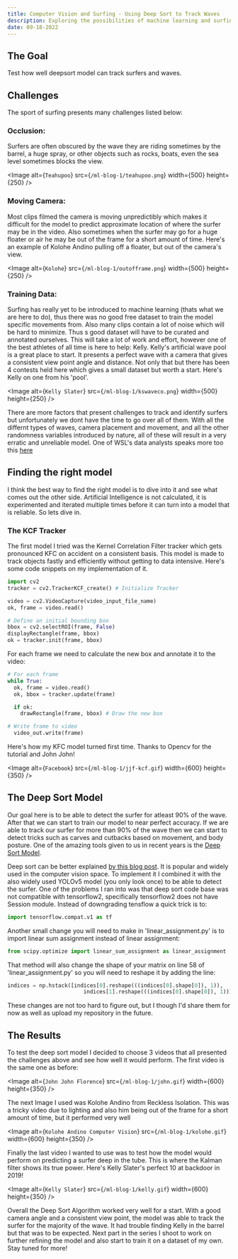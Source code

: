 ```yaml
---
title: Computer Vision and Surfing - Using Deep Sort to Track Waves
description: Exploring the possibilities of machine learning and surfing
date: 09-18-2022
---
```


## The Goal

Test how well deepsort model can track surfers and waves.

## Challenges

The sport of surfing presents many challenges listed below:

### Occlusion:

Surfers are often obscured by the wave they are riding sometimes by the barrel, a huge spray, or other objects such as rocks, boats, even the sea level sometimes blocks the view.

<Image
  alt={`Teahupoo`}
  src={`/ml-blog-1/teahupoo.png`}
  width={500}
  height={250}
/>

### Moving Camera:

Most clips filmed the camera is moving unpredictibly which makes it difficult for the model to predict approximate location of where the surfer may be in the video. Also sometimes when the surfer may go for a huge floater or air he may be out of the frame for a short amount of time. Here's an example of Kolohe Andino pulling off a floater, but out of the camera's view.

<Image
  alt={`Kolohe`}
  src={`/ml-blog-1/outofframe.png`}
  width={500}
  height={250}
/>

### Training Data:

Surfing has really yet to be introduced to machine learning (thats what we are here to do), thus there was no good free dataset to train the model specific movements from. Also many clips contain a lot of noise which will be hard to minimize. Thus s good dataset will have to be curated and annotated ourselves. This will take a lot of work and effort, however one of the best athletes of all time is here to help: Kelly. Kelly's artificial wave pool is a great place to start. It presents a perfect wave with a camera that gives a consistent view point angle and distance. Not only that but there has been 4 contests held here which gives a small dataset but worth a start. Here's Kelly on one from his 'pool'.

<Image
  alt={`Kelly Slater`}
  src={`/ml-blog-1/kswaveco.png`}
  width={500}
  height={250}
/>

There are more factors that present challenges to track and identify surfers but unfortunately we dont have the time to go over all of them. With all the differnt types of waves, camera placement and movement, and all the other randomness variables introduced by nature, all of these will result in a very erratic and unreliable model. One of WSL's data analysts speaks more too this [here](https://sandiskproacademy.com/watch-an-exclusive-view-of-data-wrangling-at-world-surf-league/)

## Finding the right model

I think the best way to find the right model is to dive into it and see what comes out the other side. Artificial Intelligence is not calculated, it is experimented and iterated multiple times before it can turn into a model that is reliable. So lets dive in.

### The KCF Tracker

The first model I tried was the Kernel Correlation Filter tracker which gets pronounced KFC on accident on a consistent basis. This model is made to track objects fastly and efficiently without getting to data intensive. Here's some code snippets on my implementation of it.


```python
import cv2 
tracker = cv2.TrackerKCF_create() # Initialize Tracker

video = cv2.VideoCapture(video_input_file_name)
ok, frame = video.read() 

# Define an initial bounding box 
bbox = cv2.selectROI(frame, False) 
displayRectangle(frame, bbox) 
ok = tracker.init(frame, bbox) 
```

For each frame we need to calculate the new box and annotate it to the video:


```python
# For each frame 
while True:
  ok, frame = video.read() 
  ok, bbox = tracker.update(frame)

  if ok:
    drawRectangle(frame, bbox) # Draw the new box 

# Write frame to video 
  video_out.write(frame)
```


Here's how my KFC model turned first time. Thanks to Opencv for the tutorial and John John!

<Image
  alt={`Facebook`}
  src={`/ml-blog-1/jjf-kcf.gif`}
  width={600}
  height={350}
/>


## The Deep Sort Model

Our goal here is to be able to detect the surfer for atleast 90% of the wave. After that we can start to train our model to near perfect accuracy. If we are able to 
track our surfer for more than 90% of the wave then we can start to detect tricks such as carves and cutbacks based on movement, and body posture. One of the amazing tools 
given to us in recent years is the [Deep Sort Model](https://github.com/nwojke/deep_sort).

Deep sort can be better explained [by this blog post](https://nanonets.com/blog/object-tracking-deepsort/). It is popular and widely used in the computer vision space. 
To implement it I combined it with the also widely used YOLOv5 model (you only look once) to be able to detect the surfer. One of the problems I ran into was that deep sort 
code base was not compatible with tensorflow2, specifically tensorflow2 does not have Session module. Instead of downgrading tensflow a quick trick is to:
```python 
import tensorflow.compat.v1 as tf
```
Another small change you will need to make in 'linear_assignment.py' is to import linear sum assignment instead of linear assignment:
```python
from scipy.optimize import linear_sum_assignment as linear_assignment
```

That method will also change the shape of your matrix on line 58 of 'linear_assignment.py' so you will need to reshape it by adding the line:

```python
indices = np.hstack([indices[0].reshape(((indices[0].shape[0]), 1)),
                        indices[1].reshape(((indices[0].shape[0]), 1))])
```

These changes are not too hard to figure out, but I though I'd share them for now as well as upload my repository in the future.

## The Results

To test the deep sort model I decided to choose 3 videos that all presented the challenges above and see how well it would perform. The first video is the same one as before:

<Image
  alt={`John John Florence`}
  src={`/ml-blog-1/john.gif`}
  width={600}
  height={350}
/>

The next Image I used was Kolohe Andino from Reckless Isolation. This was a tricky video due to lighting and also him being out of the frame for a short amount of time, but it performed
very well

<Image
  alt={`Kolohe Andino Computer Vision`}
  src={`/ml-blog-1/kolohe.gif`}
  width={600}
  height={350}
/>

Finally the last video I wanted to use was to test how the model would perform on predicting a surfer deep in the tube. This is where the Kalman filter shows its true power. Here's 
Kelly Slater's perfect 10 at backdoor in 2019!

<Image
  alt={`Kelly Slater`}
  src={`/ml-blog-1/kelly.gif`}
  width={600}
  height={350}
/>

Overall the Deep Sort Algorithm worked very well for a start. With a good camera angle and a consistent view point, the model was able to track the surfer for the majority of the wave.
It had trouble finding Kelly in the barrel but that was to be expected. Next part in the series I shoot to work on further refining the model and also start to train it on a dataset of my own. Stay tuned for more!